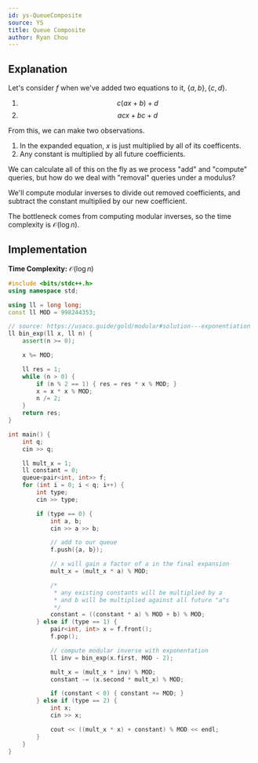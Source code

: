```yaml
---
id: ys-QueueComposite
source: YS
title: Queue Composite
author: Ryan Chou
---
```


## Explanation

Let's consider $f$ when we've added two equations to it, $\{a, b\}, \{c, d\}$.

1. $$c(ax + b) + d$$
2. $$acx + bc + d$$

From this, we can make two observations.

1. In the expanded equation, $x$ is just multiplied by all of its coefficents.
2. Any constant is multiplied by all future coefficients.

We can calculate all of this on the fly as we process "add" and "compute" queries, but how do we deal with "removal" queries under a modulus?

<Spoiler title="Handling Removal Queries">

We'll compute modular inverses to divide out removed coefficients, and subtract the constant multiplied by our new coefficient.

The bottleneck comes from computing modular inverses, so the time complexity is $\mathcal{O}(\log n)$.

</Spoiler>

## Implementation

**Time Complexity:** $\mathcal{O}(\log n)$

<LanguageSection>
<CPPSection>

```cpp
#include <bits/stdc++.h>
using namespace std;

using ll = long long;
const ll MOD = 998244353;

// source: https://usaco.guide/gold/modular#solution---exponentiation
ll bin_exp(ll x, ll n) {
	assert(n >= 0);

	x %= MOD;

	ll res = 1;
	while (n > 0) {
		if (n % 2 == 1) { res = res * x % MOD; }
		x = x * x % MOD;
		n /= 2;
	}
	return res;
}

int main() {
	int q;
	cin >> q;

	ll mult_x = 1;
	ll constant = 0;
	queue<pair<int, int>> f;
	for (int i = 0; i < q; i++) {
		int type;
		cin >> type;

		if (type == 0) {
			int a, b;
			cin >> a >> b;

			// add to our queue
			f.push({a, b});

			// x will gain a factor of a in the final expansion
			mult_x = (mult_x * a) % MOD;

			/*
			 * any existing constants will be multiplied by a
			 * and b will be multiplied against all future "a"s
			 */
			constant = ((constant * a) % MOD + b) % MOD;
		} else if (type == 1) {
			pair<int, int> x = f.front();
			f.pop();

			// compute modular inverse with exponentation
			ll inv = bin_exp(x.first, MOD - 2);

			mult_x = (mult_x * inv) % MOD;
			constant -= (x.second * mult_x) % MOD;

			if (constant < 0) { constant += MOD; }
		} else if (type == 2) {
			int x;
			cin >> x;

			cout << ((mult_x * x) + constant) % MOD << endl;
		}
	}
}
```

</CPPSection>
</LanguageSection>
